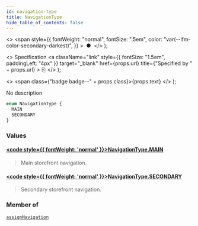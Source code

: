 ```yaml
---
id: navigation-type
title: NavigationType
hide_table_of_contents: false
---
```


  <>
    <span
      style={{
        fontWeight: "normal",
        fontSize: ".5em",
        color: "var(--ifm-color-secondary-darkest)",
      }}
    >
      &nbsp;●&nbsp;
    </span>
  </>
);

  <>
    Specification
    <a
      className="link"
      style={{ fontSize: "1.5em", paddingLeft: "4px" }}
      target="\_blank"
      href={props.url}
      title={"Specified by " + props.url}
    >
      ⎘
    </a>
  </>
);

  <>
    <span class={"badge badge--" + props.class}>{props.text}</span>
  </>
);

No description

```graphql
enum NavigationType {
  MAIN
  SECONDARY
}
```

### Values

#### [<code style={{ fontWeight: 'normal' }}>NavigationType.<b>MAIN</b></code>](#)

> Main storefront navigation.

#### [<code style={{ fontWeight: 'normal' }}>NavigationType.<b>SECONDARY</b></code>](#)

> Secondary storefront navigation.

### Member of

[`assignNavigation`](../../api-reference/mutations/assign-navigation) <Badge class="secondary" text="mutation"/>
